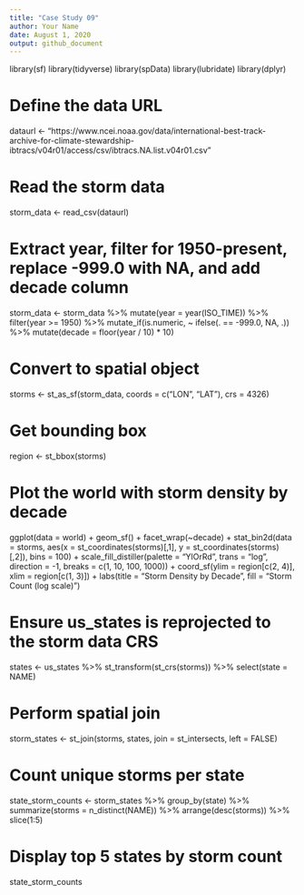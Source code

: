 ```yaml
---
title: "Case Study 09"
author: Your Name
date: August 1, 2020
output: github_document
---
```

library(sf)
library(tidyverse)
library(spData)
library(lubridate)
library(dplyr)

# Define the data URL
dataurl <- "https://www.ncei.noaa.gov/data/international-best-track-archive-for-climate-stewardship-ibtracs/v04r01/access/csv/ibtracs.NA.list.v04r01.csv"

# Read the storm data
storm_data <- read_csv(dataurl)

# Extract year, filter for 1950-present, replace -999.0 with NA, and add decade column
storm_data <- storm_data %>%
  mutate(year = year(ISO_TIME)) %>%
  filter(year >= 1950) %>%
  mutate_if(is.numeric, ~ ifelse(. == -999.0, NA, .)) %>%
  mutate(decade = floor(year / 10) * 10)

# Convert to spatial object
storms <- st_as_sf(storm_data, coords = c("LON", "LAT"), crs = 4326)

# Get bounding box
region <- st_bbox(storms)

# Plot the world with storm density by decade
ggplot(data = world) +
  geom_sf() +
  facet_wrap(~decade) +
  stat_bin2d(data = storms, aes(x = st_coordinates(storms)[,1], y = st_coordinates(storms)[,2]), bins = 100) +
  scale_fill_distiller(palette = "YlOrRd", trans = "log", direction = -1, breaks = c(1, 10, 100, 1000)) +
  coord_sf(ylim = region[c(2, 4)], xlim = region[c(1, 3)]) +
  labs(title = "Storm Density by Decade", fill = "Storm Count (log scale)")

# Ensure us_states is reprojected to the storm data CRS
states <- us_states %>%
  st_transform(st_crs(storms)) %>%
  select(state = NAME)

# Perform spatial join
storm_states <- st_join(storms, states, join = st_intersects, left = FALSE)

# Count unique storms per state
state_storm_counts <- storm_states %>%
  group_by(state) %>%
  summarize(storms = n_distinct(NAME)) %>%
  arrange(desc(storms)) %>%
  slice(1:5)

# Display top 5 states by storm count
state_storm_counts
 
  
